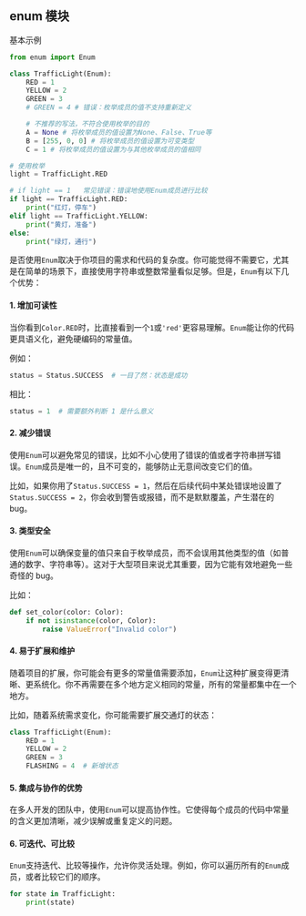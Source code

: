 
## enum 模块

基本示例

```python showLineNumbers
from enum import Enum

class TrafficLight(Enum):
    RED = 1
    YELLOW = 2
    GREEN = 3
    # GREEN = 4 # 错误：枚举成员的值不支持重新定义

    # 不推荐的写法，不符合使用枚举的目的
    A = None # 将枚举成员的值设置为None、False、True等
    B = [255, 0, 0] # 将枚举成员的值设置为可变类型
    C = 1 # 将枚举成员的值设置为与其他枚举成员的值相同

# 使用枚举
light = TrafficLight.RED

# if light == 1   常见错误：错误地使用Enum成员进行比较
if light == TrafficLight.RED:
    print("红灯，停车")
elif light == TrafficLight.YELLOW:
    print("黄灯，准备")
else:
    print("绿灯，通行")
```

是否使用`Enum`取决于你项目的需求和代码的复杂度。你可能觉得不需要它，尤其是在简单的场景下，直接使用字符串或整数常量看似足够。但是，`Enum`有以下几个优势：

#### 1. **增加可读性**
   当你看到`Color.RED`时，比直接看到一个`1`或`'red'`更容易理解。`Enum`能让你的代码更具语义化，避免硬编码的常量值。
   
   例如：
   ```python
   status = Status.SUCCESS  # 一目了然：状态是成功
   ```
   相比：
   ```python
   status = 1  # 需要额外判断 1 是什么意义
   ```

#### 2. **减少错误**
   使用`Enum`可以避免常见的错误，比如不小心使用了错误的值或者字符串拼写错误。`Enum`成员是唯一的，且不可变的，能够防止无意间改变它们的值。
   
   比如，如果你用了`Status.SUCCESS = 1`，然后在后续代码中某处错误地设置了`Status.SUCCESS = 2`，你会收到警告或报错，而不是默默覆盖，产生潜在的 bug。

#### 3. **类型安全**
   使用`Enum`可以确保变量的值只来自于枚举成员，而不会误用其他类型的值（如普通的数字、字符串等）。这对于大型项目来说尤其重要，因为它能有效地避免一些奇怪的 bug。
   
   比如：
   ```python
   def set_color(color: Color):
       if not isinstance(color, Color):
           raise ValueError("Invalid color")
   ```

#### 4. **易于扩展和维护**
   随着项目的扩展，你可能会有更多的常量值需要添加，`Enum`让这种扩展变得更清晰、更系统化。你不再需要在多个地方定义相同的常量，所有的常量都集中在一个地方。
   
   比如，随着系统需求变化，你可能需要扩展交通灯的状态：
   ```python
   class TrafficLight(Enum):
       RED = 1
       YELLOW = 2
       GREEN = 3
       FLASHING = 4  # 新增状态
   ```

#### 5. **集成与协作的优势**
   在多人开发的团队中，使用`Enum`可以提高协作性。它使得每个成员的代码中常量的含义更加清晰，减少误解或重复定义的问题。

#### 6. **可迭代、可比较**
   `Enum`支持迭代、比较等操作，允许你灵活处理。例如，你可以遍历所有的`Enum`成员，或者比较它们的顺序。
   
   ```python
   for state in TrafficLight:
       print(state)
   ```


